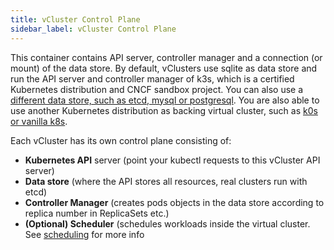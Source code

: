 ```yaml
---
title: vCluster Control Plane
sidebar_label: vCluster Control Plane
---
```


This container contains API server, controller manager and a connection (or mount) of the data store. By default, vClusters use sqlite as data store and run the API server and controller manager of k3s, which is a certified Kubernetes distribution and CNCF sandbox project. You can also use a [different data store, such as etcd, mysql or postgresql](../../deploying-vclusters/persistence.mdx). You are also able to use another Kubernetes distribution as backing virtual cluster, such as [k0s or vanilla k8s](../../using-vclusters/access.mdx).

Each vCluster has its own control plane consisting of:
- **Kubernetes API** server (point your kubectl requests to this vCluster API server)
- **Data store** (where the API stores all resources, real clusters run with etcd)
- **Controller Manager** (creates pods objects in the data store according to replica number in ReplicaSets etc.)
- **(Optional) Scheduler** (schedules workloads inside the virtual cluster. See [scheduling](../scheduling.mdx) for more info